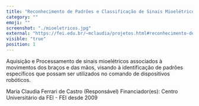 ```yaml
---
title: "Reconhecimento de Padrões e Classificação de Sinais Mioelétricos"
category: ""
emoji: ""
screenshot: "./mioeletricos.jpg"
external: "https://fei.edu.br/~mclaudia/projetos.html#reconhecimento-de-padroes-e-classificacao-de-sinais-eletroencefalograficos"
visible: "true"
position: 1
---
```


Aquisição e Processamento de sinais mioelétricos associados à movimentos dos braços e das mãos, visando à identificação de padrões específicos que possam ser utilizados no comando de dispositivos robóticos.

Maria Claudia Ferrari de Castro (Responsável)
Financiador(es): Centro Universitário da FEI - FEI desde 2009